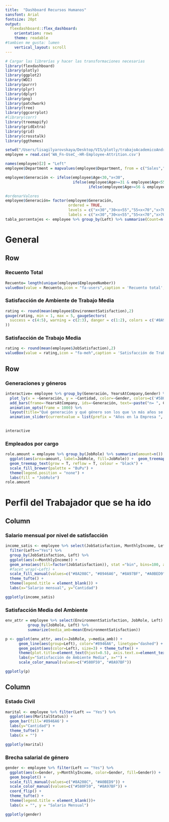 ```yaml
---
title:  "Dashboard Recursos Humanos"
sansfont: Arial
fontsize: 20pt
output: 
  flexdashboard::flex_dashboard:
    orientation: rows
    theme: readable
#tambien me gusta: lumen
    vertical_layout: scroll
---
```


<style>

.chart-title {
    font-size: 18px;
}

</style>


```r
# Cargar las librerías y hacer las transformaciones necesarias
library(flexdashboard)
library(plotly)
library(ggplot2)
library(WDI)
library(purrr)
library(plyr)
library(dplyr)
library(png)
library(patchwork)
library(tree)
library(ggcorrplot)
#library(corr)
library(treemapify)
library(gridExtra)
library(grid)
library(crosstalk)
library(ggthemes)

setwd("/Users/lisagilyarovskaya/Desktop/VIS/plotly/trabajoAcademicoAndreaGarciaElizavetaG/")
employee = read.csv('WA_Fn-UseC_-HR-Employee-Attrition.csv')

names(employee)[2] = "Left"
employee$Department = mapvalues(employee$Department, from = c("Sales","Research & Development","Human Resources"), to = c("Sales","Res$Dev","HR"))

employee$Generación <- ifelse(employee$Age<30,"x<30",
                              ifelse(employee$Age>=31 & employee$Age<55,"30<x<55",
                                     ifelse(employee$Age>=56 & employee$Age<70,"55<x<70", 'x>70')))

#ordenarValores
employee$Generación= factor(employee$Generación,
                            ordered = TRUE,
                            levels = c("x<30","30<x<55","55<x<70","x>70"),
                            labels = c("x<30","30<x<55","55<x<70","x>70"))
tabla_porcentajes <- employee %>% group_by(Left) %>% summarise(Count=n()) %>% mutate(porcentaje=as.factor(round(prop.table(Count),2) * 100))

```

General {data-icon="fa-chart-bar"}
=============================
Row {data-width=150}
--------------------------------------

### Recuento Total
```r
Recuento= length(unique(employee$EmployeeNumber))
valueBox(value = Recuento,icon = "fa-users",caption = 'Recuento total', color="#B8CAD9")
```

### Satisfacción de \n Ambiente de Trabajo Media
```r
rating <- round(mean(employee$EnvironmentSatisfaction),2)
gauge(rating, min = 1, max = 5, gaugeSectors(
  success = c(4:5), warning = c(2:3), danger = c(1:2), colors = c('#8A97BF','#8A97BF','#B8CAD9')
))
```

### Satisfacción de Trabajo Media 
```r
rating <- round(mean(employee$JobSatisfaction),2)
valueBox(value = rating,icon = "fa-meh",caption = 'Satisfacción de Trabajo Media', color="#CCC3DA")
```


Row
----------------------------------

### Generaciones y géneros
```r
interactive= employee %>% group_by(Generación, YearsAtCompany,Gender) %>% filter(YearsAtCompany <= 15) %>% summarize(Cantidad=n()) %>%   
  plot_ly(x = ~Generación, y = ~Cantidad, color=~Gender, colors=c('#580F59','#8A97BF')) %>%   
  add_bars(frame=~YearsAtCompany, ids=~Generación, text=~paste("n= ", Cantidad), hoverinfo="text") %>%  
  animation_opts(frame = 1000) %>% 
  layout(title="Qué generación y qué género son los que \n más años se quedan en la empresa?", titlefont=list(size=12)) %>%
  animation_slider(currentvalue = list(prefix = "Años en la Empresa ", font = list(size=10,color="grey")))
  

interactive
```

### Empleados por cargo
```r
role.amount = employee %>% group_by(JobRole) %>% summarize(amount=n()) %>%
  ggplot(aes(area=amount, label=JobRole, fill=JobRole)) +  geom_treemap() +
  geom_treemap_text(grow = T, reflow = T, colour = "black") +
  scale_fill_brewer(palette = "BuPu") +  
  theme(legend.position = "none") + 
  labs(fill = "JobRole")
role.amount


```

Perfil del Trabajador que se ha ido {data-icon="fa-user-tag"}
=============================

Column {data-width=650 .tabset}
-----------------------------------------------------------------------

### Salario mensual por nivel de satisfacción 

```r
income_satis <- employee %>% select(JobSatisfaction, MonthlyIncome, Left) %>% 
  filter(Left=="Yes") %>%
  group_by(JobSatisfaction, Left) %>%
  ggplot(aes(x=MonthlyIncome)) + 
  geom_area(aes(fill=factor(JobSatisfaction)), stat ="bin", bins=100, alpha=0.8) +   
  #facet_wrap(~Left) +
  scale_fill_manual(values=c("#8A208C", "#8946A6", "#8A97BF", "#A0BED9")) + 
  theme_tufte() +
  theme(legend.title = element_blank()) +
  labs(x="Salario mensual", y="Cantidad")

ggplotly(income_satis)
```

### Satisfacción Media del Ambiente

```r
env_attr = employee %>% select(EnvironmentSatisfaction, JobRole, Left) %>% 
          group_by(JobRole, Left) %>%
          summarize(media_amb=mean(EnvironmentSatisfaction))

p <- ggplot(env_attr, aes(x=JobRole, y=media_amb)) + 
      geom_line(aes(group=Left), color="#8946A6", linetype="dashed") +
      geom_point(aes(color=Left), size=3) + theme_tufte() +   
      theme(plot.title=element_text(hjust=0.5), axis.text.x=element_text(angle=90)) +
      labs(y="Satisfacción de Ambiente Media", x="") + 
      scale_color_manual(values=c("#580F59", "#8A97BF"))

ggplotly(p)
```


Column {data-width=350}
-----------------------------------------------------------------------

### Estado Civil

```r
marital <- employee %>% filter(Left == "Yes") %>% 
  ggplot(aes(MaritalStatus)) + 
  geom_bar(fill='#8946A6') + 
  labs(y="Cantidad") +
  theme_tufte() +
  labs(x = "")

ggplotly(marital) 
```

### Brecha salarial de género

```r
gender <- employee %>% filter(Left == "Yes") %>% 
  ggplot(aes(x=Gender, y=MonthlyIncome, color=Gender, fill=Gender)) + 
  geom_boxplot() + 
  scale_fill_manual(values=c("#8A208C", "#A0BED9")) + 
  scale_color_manual(values=c("#580F59", "#8A97BF")) +
  coord_flip() +
  theme_tufte() +
  theme(legend.title = element_blank())+
  labs(x = "", y = "Salario Mensual")

ggplotly(gender)
```

